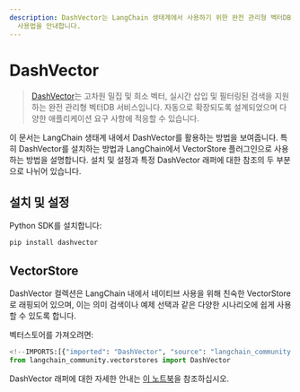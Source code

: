```yaml
---
description: DashVector는 LangChain 생태계에서 사용하기 위한 완전 관리형 벡터DB 서비스로, 설치 및 설정 방법과 벡터스토어
  사용법을 안내합니다.
---
```


# DashVector

> [DashVector](https://help.aliyun.com/document_detail/2510225.html)는 고차원 밀집 및 희소 벡터, 실시간 삽입 및 필터링된 검색을 지원하는 완전 관리형 벡터DB 서비스입니다. 자동으로 확장되도록 설계되었으며 다양한 애플리케이션 요구 사항에 적응할 수 있습니다.  

이 문서는 LangChain 생태계 내에서 DashVector를 활용하는 방법을 보여줍니다. 특히 DashVector를 설치하는 방법과 LangChain에서 VectorStore 플러그인으로 사용하는 방법을 설명합니다. 설치 및 설정과 특정 DashVector 래퍼에 대한 참조의 두 부분으로 나뉘어 있습니다.

## 설치 및 설정
Python SDK를 설치합니다:
```bash
pip install dashvector
```


## VectorStore

DashVector 컬렉션은 LangChain 내에서 네이티브 사용을 위해 친숙한 VectorStore로 래핑되어 있으며, 이는 의미 검색이나 예제 선택과 같은 다양한 시나리오에 쉽게 사용할 수 있도록 합니다.

벡터스토어를 가져오려면:
```python
<!--IMPORTS:[{"imported": "DashVector", "source": "langchain_community.vectorstores", "docs": "https://api.python.langchain.com/en/latest/vectorstores/langchain_community.vectorstores.dashvector.DashVector.html", "title": "DashVector"}]-->
from langchain_community.vectorstores import DashVector
```


DashVector 래퍼에 대한 자세한 안내는 [이 노트북](/docs/integrations/vectorstores/dashvector)을 참조하십시오.